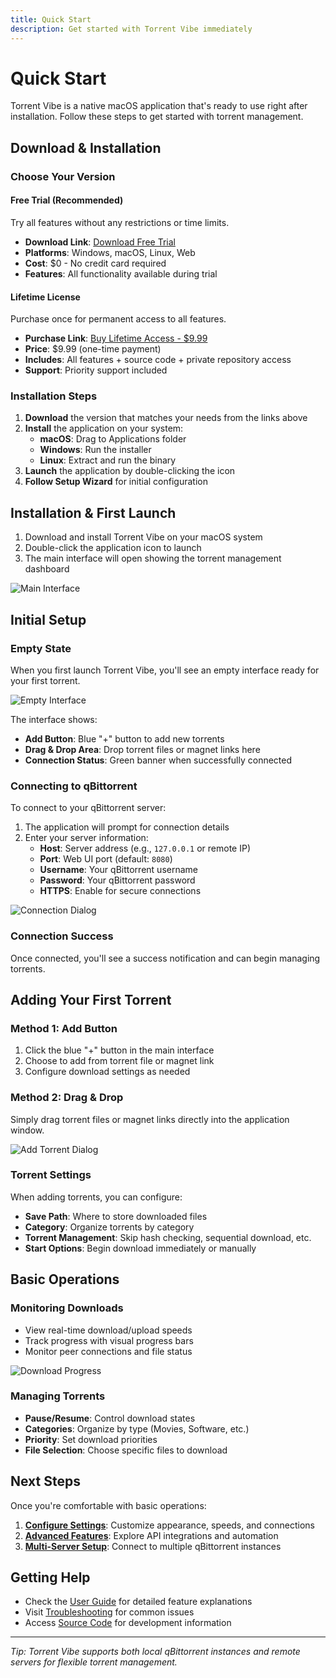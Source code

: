 ```yaml
---
title: Quick Start
description: Get started with Torrent Vibe immediately
---
```


# Quick Start

Torrent Vibe is a native macOS application that's ready to use right after installation. Follow these steps to get started with torrent management.

## Download & Installation

### Choose Your Version

#### Free Trial (Recommended)
Try all features without any restrictions or time limits.

- **Download Link**: [Download Free Trial](https://github.com/Torrent-Vibe/Torrent-Vibe/releases)
- **Platforms**: Windows, macOS, Linux, Web
- **Cost**: $0 - No credit card required
- **Features**: All functionality available during trial

#### Lifetime License
Purchase once for permanent access to all features.

- **Purchase Link**: [Buy Lifetime Access - $9.99](https://www.creem.io/payment/prod_3MvxEew9LAj3kofPW6vqia)
- **Price**: $9.99 (one-time payment)
- **Includes**: All features + source code + private repository access
- **Support**: Priority support included

### Installation Steps

1. **Download** the version that matches your needs from the links above
2. **Install** the application on your system:
   - **macOS**: Drag to Applications folder
   - **Windows**: Run the installer
   - **Linux**: Extract and run the binary
3. **Launch** the application by double-clicking the icon
4. **Follow Setup Wizard** for initial configuration

## Installation & First Launch

1. Download and install Torrent Vibe on your macOS system
2. Double-click the application icon to launch
3. The main interface will open showing the torrent management dashboard

![Main Interface](/screenshots/TorrentVibeScreenshot_MainInterface.jpeg)

## Initial Setup

### Empty State
When you first launch Torrent Vibe, you'll see an empty interface ready for your first torrent.

![Empty Interface](/screenshots/TorrentVibeScreenshot_MainEmptyInterface.jpeg)

The interface shows:
- **Add Button**: Blue "+" button to add new torrents
- **Drag & Drop Area**: Drop torrent files or magnet links here
- **Connection Status**: Green banner when successfully connected

### Connecting to qBittorrent

To connect to your qBittorrent server:

1. The application will prompt for connection details
2. Enter your server information:
   - **Host**: Server address (e.g., `127.0.0.1` or remote IP)
   - **Port**: Web UI port (default: `8080`)
   - **Username**: Your qBittorrent username
   - **Password**: Your qBittorrent password
   - **HTTPS**: Enable for secure connections

![Connection Dialog](/screenshots/TorrentVibeScreenshot_qBittorrent_Connection_Dialog.jpeg)

### Connection Success
Once connected, you'll see a success notification and can begin managing torrents.

## Adding Your First Torrent

### Method 1: Add Button
1. Click the blue "+" button in the main interface
2. Choose to add from torrent file or magnet link
3. Configure download settings as needed

### Method 2: Drag & Drop
Simply drag torrent files or magnet links directly into the application window.

![Add Torrent Dialog](/screenshots/TorrentVibeScreenshot_AddTorrentDialog.png)

### Torrent Settings
When adding torrents, you can configure:
- **Save Path**: Where to store downloaded files
- **Category**: Organize torrents by category
- **Torrent Management**: Skip hash checking, sequential download, etc.
- **Start Options**: Begin download immediately or manually

## Basic Operations

### Monitoring Downloads
- View real-time download/upload speeds
- Track progress with visual progress bars
- Monitor peer connections and file status

![Download Progress](/screenshots/TorrentVibeScreenshot_DownloadingProgress.jpeg)

### Managing Torrents
- **Pause/Resume**: Control download states
- **Categories**: Organize by type (Movies, Software, etc.)
- **Priority**: Set download priorities
- **File Selection**: Choose specific files to download

## Next Steps

Once you're comfortable with basic operations:

1. **[Configure Settings](settings/)**: Customize appearance, speeds, and connections
2. **[Advanced Features](advanced/)**: Explore API integrations and automation
3. **[Multi-Server Setup](advanced/multi-server/)**: Connect to multiple qBittorrent instances

## Getting Help

- Check the [User Guide](user-guide/) for detailed feature explanations
- Visit [Troubleshooting](troubleshooting/) for common issues
- Access [Source Code](advanced/source-code/) for development information

---

*Tip: Torrent Vibe supports both local qBittorrent instances and remote servers for flexible torrent management.*